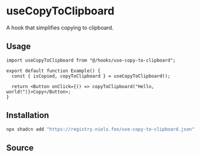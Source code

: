 
# useCopyToClipboard

A hook that simplifies copying to clipboard.

## Usage

```tsx
import useCopyToClipboard from "@/hooks/use-copy-to-clipboard";

export default function Example() {
  const { isCopied, copyToClipboard } = useCopyToClipboard();

  return <Button onClick={() => copyToClipboard("Hello, world!")}>Copy</Button>;
}
```

## Installation

```bash
npx shadcn add "https://registry.niels.foo/use-copy-to-clipboard.json"
```

## Source

<Source name="use-copy-to-clipboard" />
